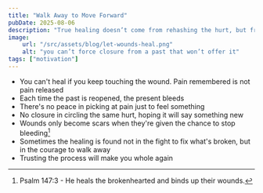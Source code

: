 ```yaml
---
title: "Walk Away to Move Forward"
pubDate: 2025-08-06
description: "True healing doesn’t come from rehashing the hurt, but from making peace with what can’t be changed."
image:
    url: "/src/assets/blog/let-wounds-heal.png"
    alt: "you can’t force closure from a past that won’t offer it"
tags: ["motivation"]
---
```


<BlogLayout
    title={frontmatter.title}
    description={frontmatter.description}
    image={frontmatter.image.url}
    alt={frontmatter.image.alt}
    date={(frontmatter.pubDate).toString().slice(0,10)}
    tags={frontmatter.tags}>

<span>

- You can't heal if you keep touching the wound. Pain remembered is not pain released
- Each time the past is reopened, the present bleeds
- There's no peace in picking at pain just to feel something
- No closure in circling the same hurt, hoping it will say something new
- Wounds only become scars when they're given the chance to stop bleeding[^1]
- Sometimes the healing is found not in the fight to fix what's broken, but in the courage to walk away
- Trusting the process will make you whole again

[^1]:Psalm 147:3 - He heals the brokenhearted and binds up their wounds.

</span>
</BlogLayout>
